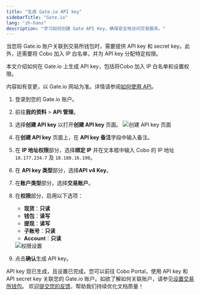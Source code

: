 ```yaml
---
title: "生成 Gate.io API key"
sidebarTitle: "Gate.io"
lang: "zh-hans"
description: "学习如何创建 Gate API Key，确保安全地访问交易服务。"
---
```


当您将 Gate.io 账户关联到交易所钱包时，需要提供 API key 和 secret key。此外，还需要将 Cobo 加入 IP 白名单，并为 API key 分配特定权限。

本文介绍如何在 Gate.io 上生成 API key，包括将Cobo 加入 IP 白名单和设置权限。

<Note>内容如有变更，以 Gate.io 网站为准。详情请参阅<a href="https://www.gate.io/zh/help/guide/faq/17521/how-to-utilize-api">如何使用 API</a>。</Note>

1. 登录到您的 Gate.io 账户。
2. 前往**我的资料** > **API 管理**。
3. 选择**创建 API key** 以打开**创建 API key** 页面。
    <img src="/cn/images/exchange-wallet/gate_1.png" className="screenshot_modal" alt="创建 API key 页面" />
4. 在**创建 API key** 页面上，在 **API key 备注**字段中输入备注。
5. 在 **IP 地址权限**部分，选择**绑定 IP** 并在文本框中输入 Cobo 的 IP 地址 `18.177.234.7` 及 `18.180.16.190`。
6. 在 **API key 类型**部分，选择**API v4 Key**。
7. 在**账户类型**部分，选择**交易账户**。
8. 在**权限**部分，启用以下选项：
    - **现货**：**只读**
    - **钱包**：**读写**
    - **提现**：**读写**
    - **子账号**：**只读**
    - **Account**：**只读**
    <img src="/cn/images/exchange-wallet/gate_2.png" className="screenshot_modal" alt="权限设置" />

9. 点击**确认**生成 API key。

API key 现已生成，且设置已完成。您可以前往 Cobo Portal，使用 API key 和 API secret key 关联您的 Gate.io 账户。如欲了解如何关联账户，请参见[设置交易所钱包](/cn/portal/exchange-wallets/set-up)。 
<Tip>欢迎[提交您的反馈](https://forms.zohopublic.com/cobo/form/DocumentFeedbackForm/formperma/QvLOhxJv1_JMsJ-1dleZ8Itb_7rzN-LtgvsDdxosoVI?referrername=manuals)，帮助我们持续优化文档质量！</Tip>